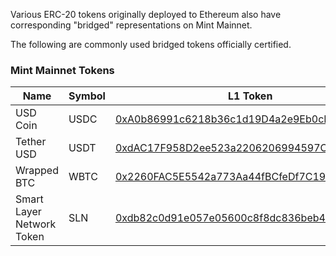 Various ERC-20 tokens originally deployed to Ethereum also have corresponding "bridged" representations on Mint Mainnet.

The following are commonly used bridged tokens officially certified.

### Mint Mainnet Tokens


| Name             | Symbol     | L1 Token                    | L2 Token                     |
| ---------------- | ---------- | --------------------------- | ---------------------------- |
| USD Coin         | USDC       | [0xA0b86991c6218b36c1d19D4a2e9Eb0cE3606eB48](https://etherscan.io/address/0xA0b86991c6218b36c1d19D4a2e9Eb0cE3606eB48) | [0xb62F35B9546A908d11c5803ecBBA735AbC3E3eaE](https://explorer.mintchain.io/address/0xb62F35B9546A908d11c5803ecBBA735AbC3E3eaE) |
| Tether USD       | USDT       | [0xdAC17F958D2ee523a2206206994597C13D831ec7](https://etherscan.io/address/0xdAC17F958D2ee523a2206206994597C13D831ec7) | [0x05D032ac25d322df992303dCa074EE7392C117b9](https://explorer.mintchain.io/address/0x05D032ac25d322df992303dCa074EE7392C117b9) |
| Wrapped BTC      | WBTC       | [0x2260FAC5E5542a773Aa44fBCfeDf7C193bc2C599](https://etherscan.io/address/0x2260FAC5E5542a773Aa44fBCfeDf7C193bc2C599) | [0x03C7054BCB39f7b2e5B2c7AcB37583e32D70Cfa3](https://explorer.mintchain.io/address/0x03C7054BCB39f7b2e5B2c7AcB37583e32D70Cfa3) |
| Smart Layer Network Token | SLN  | [0xdb82c0d91e057e05600c8f8dc836beb41da6df14](https://etherscan.io/address/0xdb82c0d91e057e05600c8f8dc836beb41da6df14) | [0xA356c6c6Dc0fEC7EB14778269Fa4fc38A4FB3D1f](https://explorer.mintchain.io/address/0xA356c6c6Dc0fEC7EB14778269Fa4fc38A4FB3D1f) |